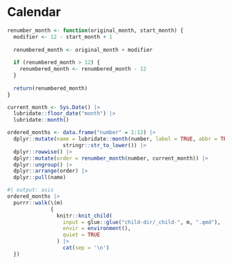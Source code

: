 # Calendar

```r
renumber_month <- function(original_month, start_month) {
  modifier <- 12 - start_month + 1
  
  renumbered_month <- original_month + modifier
  
  if (renumbered_month > 12) {
    renumbered_month <- renumbered_month - 12
  }
  
  return(renumbered_month)
}
```

```r
current_month <- Sys.Date() |>
  lubridate::floor_date("month") |>
  lubridate::month()

ordered_months <- data.frame("number" = 1:12) |>
  dplyr::mutate(name = lubridate::month(number, label = TRUE, abbr = TRUE) |>
                  stringr::str_to_lower()) |>
  dplyr::rowwise() |>
  dplyr::mutate(order = renumber_month(number, current_month)) |>
  dplyr::ungroup() |>
  dplyr::arrange(order) |>
  dplyr::pull(name)
```

```r
#| output: asis
ordered_months |>
  purrr::walk(\(m)
              {
                knitr::knit_child(
                  input = glue::glue("child-dir/_child-", m, ".qmd"),
                  envir = environment(),
                  quiet = TRUE
                ) |>
                  cat(sep = '\n')
  })
```

